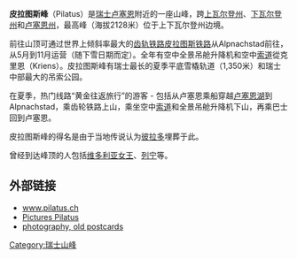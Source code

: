 {{unreferenced|time=2019-06-03T06:35:46+00:00}}
{{Infobox Mountain
| 名稱 = 皮拉图斯峰
|native_name=Pilatus
| 照片 = Luzern - Mount Pilatus - March 2019 (01).jpg
| 照片說明 = 皮拉图斯峰和卢塞恩湖
| 海拔 = 2,128米
| 位置 = [[卢塞恩|卢塞恩]]，{{SUI}}
| 山脈 = [[Urner_Alps|Urner Alps]]
| 相對高度 = 585米
| 地形圖 =  
| 首次登頂 = 14世纪
| Easiest route = [[皮拉图斯铁路|皮拉图斯铁路]]的轨道列车
| pushpin_map = Switzerland
| pushpin_map_caption = 皮拉圖斯峰的位置
| latd=46 |latm=58 |lats=44.7 |latNS=N
| longd=8 |longm=15 |longs=22.2 |longEW=E
| region=CH
}}
'''皮拉图斯峰'''（Pilatus）是[[瑞士|瑞士]][[卢塞恩|卢塞恩]]附近的一座山峰，跨[[上瓦尔登州|上瓦尔登州]]、[[下瓦尔登州|下瓦尔登州]]和[[卢塞恩州|卢塞恩州]]，最高峰（海拔2128米）位于上下瓦尔登州边境。

前往山顶可通过世界上倾斜率最大的[[齿轨铁路|齿轨铁路]][[皮拉图斯铁路|皮拉图斯铁路]]从Alpnachstad前往，从5月到11月运营（随下雪日期而定）。全年有空中全景吊舱升降机和空中[[索道|索道]]從克里恩（Kriens）。皮拉图斯峰有瑞士最长的夏季平底雪橇轨道（1,350米）和瑞士中部最大的吊索公园。

在夏季，热门线路“黄金往返旅行”的游客 - 包括从卢塞恩乘船穿越[[卢塞恩湖|卢塞恩湖]]到 Alpnachstad，乘齿轮铁路上山，乘坐空中[[索道|索道]]和全景吊舱升降机下山，再乘巴士回到卢塞恩。   

皮拉图斯峰的得名是由于当地传说认为[[彼拉多|彼拉多]]埋葬于此。

曾经到达峰顶的人包括[[维多利亚女王|维多利亚女王]]、[[列宁|列宁]]等。

== 外部链接 ==
{{commonscat|Pilatus}}
*[http://www.pilatus.ch www.pilatus.ch] {{Wayback|url=http://www.pilatus.ch/ |date=20200908152406 }}
*[https://web.archive.org/web/20090807071122/http://www.pictures-switzerland.com/pilatus/ Pictures Pilatus]
*[http://www.buchmeier.cc/english/pilatus/1_pilatus.shtml photography, old postcards] {{Wayback|url=http://www.buchmeier.cc/english/pilatus/1_pilatus.shtml |date=20110706215036 }}

[[Category:瑞士山峰|Category:瑞士山峰]]